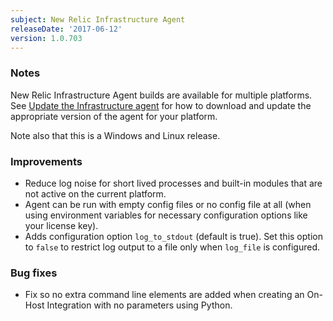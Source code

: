 ```yaml
---
subject: New Relic Infrastructure Agent
releaseDate: '2017-06-12'
version: 1.0.703
---
```


### Notes

New Relic Infrastructure Agent builds are available for multiple platforms. See [Update the Infrastructure agent](https://docs.newrelic.com/docs/infrastructure/new-relic-infrastructure/installation/update-infrastructure-agent) for how to download and update the appropriate version of the agent for your platform.

Note also that this is a Windows and Linux release.

### Improvements

* Reduce log noise for short lived processes and built-in modules that are not active on the current platform.
* Agent can be run with empty config files or no config file at all (when using environment variables for necessary configuration options like your license key).
* Adds configuration option `log_to_stdout` (default is true). Set this option to `false` to restrict log output to a file only when `log_file` is configured.

### Bug fixes

* Fix so no extra command line elements are added when creating an On-Host Integration with no parameters using Python.
